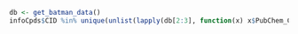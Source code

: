 

```r
db <- get_batman_data()
infoCpds$CID %in% unique(unlist(lapply(db[2:3], function(x) x$PubChem_CID)))
```
